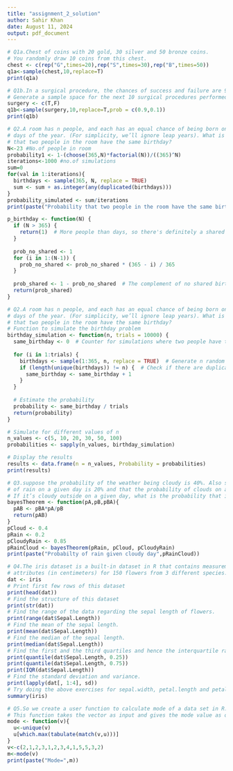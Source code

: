 ```yaml
---
title: "assignment_2_solution"
author: Sahir Khan
date: August 11, 2024
output: pdf_document
---
```


```r
# Q1a.Chest of coins with 20 gold, 30 silver and 50 bronze coins. 
# You randomly draw 10 coins from this chest.
chest <- c(rep("G",times=20),rep("S",times=30),rep("B",times=50))
q1a<-sample(chest,10,replace=T)
print(q1a)
```

```r
# Q1b.In a surgical procedure, the chances of success and failure are 90% and 10% respectively. 
# Generate a sample space for the next 10 surgical procedures performed.
surgery <- c(T,F)
q1b<-sample(surgery,10,replace=T,prob = c(0.9,0.1))
print(q1b)
```

```r
# Q2.A room has n people, and each has an equal chance of being born on any of the 365
# days of the year. (For simplicity, we’ll ignore leap years). What is the probability
# that two people in the room have the same birthday?
N<-23 #No.of people in room
probability1 <- 1-(choose(365,N)*factorial(N))/((365)^N)
iterations<-1000 #no.of simulations
sum=0
for(val in 1:iterations){
  birthdays <- sample(365, N, replace = TRUE)
  sum <- sum + as.integer(any(duplicated(birthdays)))
}
probability_simulated <- sum/iterations
print(paste("Probability that two people in the room have the same birthday = ",probability_simulated))

p_birthday <- function(N) {
  if (N > 365) {
    return(1)  # More people than days, so there's definitely a shared birthday
  }
  
  prob_no_shared <- 1
  for (i in 1:(N-1)) {
    prob_no_shared <- prob_no_shared * (365 - i) / 365
  }
  
  prob_shared <- 1 - prob_no_shared  # The complement of no shared birthdays
  return(prob_shared)
}
```
```r
# Q2.A room has n people, and each has an equal chance of being born on any of the 365
# days of the year. (For simplicity, we’ll ignore leap years). What is the probability
# that two people in the room have the same birthday?
# Function to simulate the birthday problem
birthday_simulation <- function(n, trials = 10000) {
  same_birthday <- 0  # Counter for simulations where two people have the same birthday
  
  for (i in 1:trials) {
    birthdays <- sample(1:365, n, replace = TRUE)  # Generate n random birthdays
    if (length(unique(birthdays)) != n) {  # Check if there are duplicates
      same_birthday <- same_birthday + 1
    }
  }
  
  # Estimate the probability
  probability <- same_birthday / trials
  return(probability)
}

# Simulate for different values of n
n_values <- c(5, 10, 20, 30, 50, 100)
probabilities <- sapply(n_values, birthday_simulation)

# Display the results
results <- data.frame(n = n_values, Probability = probabilities)
print(results)

```

```r
# Q3.suppose the probability of the weather being cloudy is 40%. Also suppose the probability 
# of rain on a given day is 20% and that the probability of clouds on a rainy day is 85%. 
# If it’s cloudy outside on a given day, what is the probability that it will rain that day?
bayesTheorem <- function(pA,pB,pBA){
  pAB <- pBA*pA/pB
  return(pAB)
}
pCloud <- 0.4
pRain <- 0.2
pCloudyRain <- 0.85
pRainCloud <- bayesTheorem(pRain, pCloud, pCloudyRain)
print(paste("Probabilty of rain given cloudy day",pRainCloud))
```

```r
# Q4.The iris dataset is a built-in dataset in R that contains measurements on 4 different
# attributes (in centimeters) for 150 flowers from 3 different species.
dat <- iris
# Print first few rows of this dataset
print(head(dat))
# Find the structure of this dataset
print(str(dat))
# Find the range of the data regarding the sepal length of flowers.
print(range(dat$Sepal.Length))
# Find the mean of the sepal length.
print(mean(dat$Sepal.Length))
# Find the median of the sepal length.
print(median(dat$Sepal.Length))
# Find the first and the third quartiles and hence the interquartile range.
print(quantile(dat$Sepal.Length, 0.25))
print(quantile(dat$Sepal.Length, 0.75))
print(IQR(dat$Sepal.Length))
# Find the standard deviation and variance.
print(lapply(dat[, 1:4], sd))
# Try doing the above exercises for sepal.width, petal.length and petal.width.
summary(iris)
```

```r
# Q5.So we create a user function to calculate mode of a data set in R. 
# This function takes the vector as input and gives the mode value as output.
mode <- function(v){
  u<-unique(v)
  u[which.max(tabulate(match(v,u)))]
}
v<-c(2,1,2,3,1,2,3,4,1,5,5,3,2)
m<-mode(v)
print(paste("Mode=",m))
```

